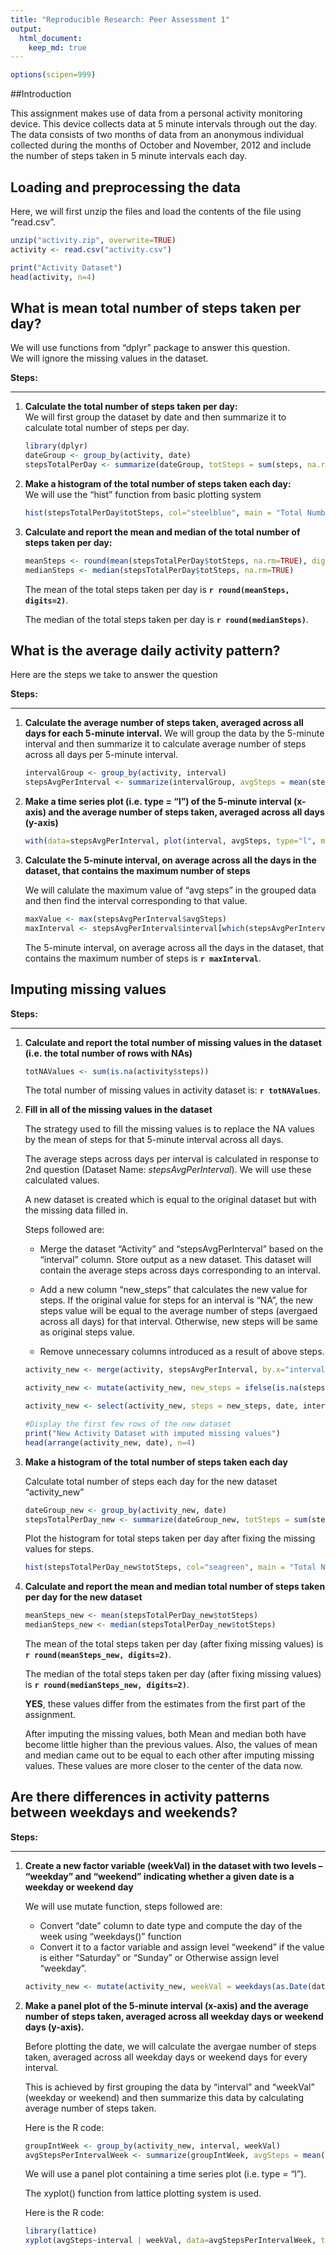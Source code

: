 ```yaml
---
title: "Reproducible Research: Peer Assessment 1"
output: 
  html_document:
    keep_md: true
---
```


```r
options(scipen=999)
```

##Introduction

This assignment makes use of data from a personal activity monitoring device. This device collects data at 5 minute intervals through out the day. The data consists of two months of data from an anonymous individual collected during the months of October and November, 2012 and include the number of steps taken in 5 minute intervals each day.

## Loading and preprocessing the data

Here, we will first unzip the files and load the contents of the file using "read.csv".

```r
unzip("activity.zip", overwrite=TRUE)
activity <- read.csv("activity.csv")

print("Activity Dataset")
head(activity, n=4)
```


## What is mean total number of steps taken per day?

We will use functions from "dplyr" package to answer this question.  
We will ignore the missing values in the dataset.

**Steps:**  

-------------------------

1. **Calculate the total number of steps taken per day:**   
    We will first group the dataset by date and then summarize it to calculate total number of steps per day.
    
    ```r
    library(dplyr)
    dateGroup <- group_by(activity, date)
    stepsTotalPerDay <- summarize(dateGroup, totSteps = sum(steps, na.rm=TRUE))
    ```

2. **Make a histogram of the total number of steps taken each day:**  
    We will use the "hist" function from basic plotting system
    
    ```r
    hist(stepsTotalPerDay$totSteps, col="steelblue", main = "Total Number of Steps taken Per Day", xlab = "Total Steps Per Day", breaks=16)
    ```
 
3. **Calculate and report the mean and median of the total number of steps taken per day:**

    ```r
    meanSteps <- round(mean(stepsTotalPerDay$totSteps, na.rm=TRUE), digits=2)
    medianSteps <- median(stepsTotalPerDay$totSteps, na.rm=TRUE)
    ```
    
    The mean of the total steps taken per day is **`r round(meanSteps, digits=2)`**.  
    
    The median of the total steps taken per day is **`r round(medianSteps)`**. 

## What is the average daily activity pattern?

Here are the steps we take to answer the question

**Steps:**

-------------------------

1. **Calculate the average number of steps taken, averaged across all days for each 5-minute interval.**
    We will group the data by the 5-minute interval and then summarize it to calculate average number of steps across all days per 5-minute interval.
    
    ```r
    intervalGroup <- group_by(activity, interval)
    stepsAvgPerInterval <- summarize(intervalGroup, avgSteps = mean(steps,na.rm=TRUE))
    ```


2. **Make a time series plot (i.e. type = "l") of the 5-minute interval (x-axis) and the average number of steps taken, averaged across all days (y-axis)**

    ```r
    with(data=stepsAvgPerInterval, plot(interval, avgSteps, type="l", main="Average Steps across all days for each interval", xlab="Interval", ylab="Average Steps", col="Blue"))
    ```

3. **Calculate the 5-minute interval, on average across all the days in the dataset, that contains the maximum number of steps**

    We will calulate the maximum value of "avg steps" in the grouped data and then find the interval corresponding to that value.
    
    ```r
    maxValue <- max(stepsAvgPerInterval$avgSteps)
    maxInterval <- stepsAvgPerInterval$interval[which(stepsAvgPerInterval$avgSteps==maxValue)]
    ```
    
    The 5-minute interval, on average across all the days in the dataset, that contains the maximum number of steps is **`r maxInterval`**.

## Imputing missing values

**Steps:**

-------------------------

1. **Calculate and report the total number of missing values in the dataset (i.e. the total number of rows with NAs)**
    
    ```r
    totNAValues <- sum(is.na(activity$steps))
    ```
    
    The total number of missing values in activity dataset is: **`r totNAValues`**.



2. **Fill in all of the missing values in the dataset**  

    The strategy used to fill the missing values is to replace the NA values by the mean of steps for that 5-minute interval across all days.  

    The average steps across days per interval is calculated in response to 2nd question (Dataset Name: *stepsAvgPerInterval*). We will use these calculated values.

    A new dataset is created which is equal to the original dataset but with the missing data filled in.

    Steps followed are:
    
    - Merge the dataset "Activity" and "stepsAvgPerInterval" based on the "interval" column. Store output as a new dataset. This dataset will contain the average steps across days corresponding to an interval.
    
    - Add a new column "new_steps" that calculates the new value for steps. If the original value for steps for an interval is "NA", the new steps value will be equal to the average number of steps (avergaed across all days) for that interval. Otherwise, new steps will be same as original steps value.
    
    - Remove unnecessary columns introduced as a result of above steps.

    ```r
    activity_new <- merge(activity, stepsAvgPerInterval, by.x="interval",by.y="interval", all =TRUE)
    
    activity_new <- mutate(activity_new, new_steps = ifelse(is.na(steps), avgSteps, steps))
    
    activity_new <- select(activity_new, steps = new_steps, date, interval)

    #Display the first few rows of the new dataset
    print("New Activity Dataset with imputed missing values")
    head(arrange(activity_new, date), n=4)
    ```


3. **Make a histogram of the total number of steps taken each day**

    Calculate total number of steps each day for the new dataset "activity_new"

    ```r
    dateGroup_new <- group_by(activity_new, date)
    stepsTotalPerDay_new <- summarize(dateGroup_new, totSteps = sum(steps, na.rm=TRUE))
    ```


    Plot the histogram for total steps taken per day after fixing the missing values for steps.

    ```r
    hist(stepsTotalPerDay_new$totSteps, col="seagreen", main = "Total Number of Steps taken Per Day (After Fixing Missing Values)", xlab = "Total Steps Per Day", breaks=16)
    ```

4. **Calculate and report the mean and median total number of steps taken per day for the new dataset**

    ```r
    meanSteps_new <- mean(stepsTotalPerDay_new$totSteps)
    medianSteps_new <- median(stepsTotalPerDay_new$totSteps)
    ```

    The mean of the total steps taken per day (after fixing missing values) is **`r round(meanSteps_new, digits=2) `**.  
    
    The median of the total steps taken per day (after fixing missing values) is **`r round(medianSteps_new, digits=2) `**. 
    
    **YES**, these values differ from the estimates from the first part of the assignment.
    
    After imputing the missing values, both Mean and median both have become little higher than the previous values. Also, the values of mean and median came out to be equal to each other after imputing missing values. These values are more closer to the center of the data now.

## Are there differences in activity patterns between weekdays and weekends?

**Steps:**

-------------------------

1. **Create a new factor variable (weekVal) in the dataset with two levels – “weekday” and “weekend” indicating whether a given date is a weekday or weekend day**

    We will use mutate function, steps followed are:
    
    - Convert "date" column to date type and compute the day of the week using "weekdays()" function
    - Convert it to a factor variable and assign level "weekend" if the value is either "Saturday" or "Sunday" or Otherwise assign level "weekday".
    
    
    ```r
    activity_new <- mutate(activity_new, weekVal = weekdays(as.Date(date)) ,weekVal = factor(ifelse(weekVal=="Saturday" | weekVal == "Sunday", 0, 1), labels=c("weekend", "weekday"))) 
    ```
    
    
2. **Make a panel plot of the 5-minute interval (x-axis) and the average number of steps taken, averaged across all weekday days or weekend days (y-axis).**

    Before plotting the date, we will calculate the avergae number of steps taken, averaged across all weekday days or weekend days for every interval.
    
    This is achieved by first grouping the data by "interval" and "weekVal" (weekday or weekend) and then summarize this data by calculating average number of steps taken.
    
    Here is the R code:
    
    ```r
    groupIntWeek <- group_by(activity_new, interval, weekVal)
    avgStepsPerIntervalWeek <- summarize(groupIntWeek, avgSteps = mean(steps))
    ```
    
    We will use a panel plot containing a time series plot (i.e. type = "l").
    
    The xyplot() function from lattice plotting system is used.
    
    Here is the R code:
    
    ```r
    library(lattice)
    xyplot(avgSteps~interval | weekVal, data=avgStepsPerIntervalWeek, type="l", col="blue", layout = c(1,2), main="Average Number of Steps across weekdays or weekends per Interval", xlab="Interval", ylab="Average number of steps")
    ```

